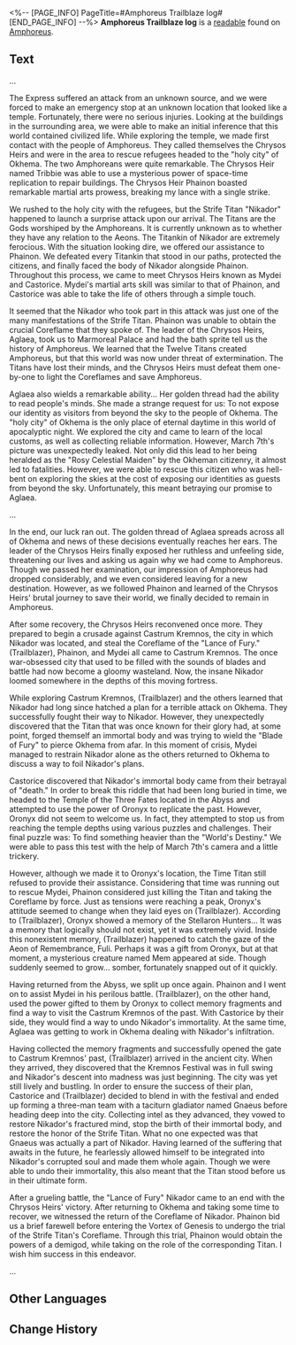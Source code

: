 <%-- [PAGE_INFO]
PageTitle=#Amphoreus Trailblaze log#
[END_PAGE_INFO] --%>
{{Readable Infobox
|id           = 476
|partIds      = 190787
|title        = 
|image        = Item Amphoreus Trailblaze log.png
|world        = Amphoreus
|parts        = 1
|author       = <!--to be added-->
|description  = A journal compiled by Dan Heng in his spare time. It records what he has experienced so far during his time in Amphoreus.
|part1        = (I)
|source1      = {{cx|Source missing}}
|characters   = 
|factions     = 
}}
'''Amphoreus Trailblaze log''' is a [[readable]] found on [[Amphoreus]].
<!--
==Location==
{{Map Embed|<map name>|<marker id>}}
-->
==Text==
...

The Express suffered an attack from an unknown source, and we were forced to make an emergency stop at an unknown location that looked like a temple. Fortunately, there were no serious injuries. Looking at the buildings in the surrounding area, we were able to make an initial inference that this world contained civilized life. While exploring the temple, we made first contact with the people of Amphoreus. They called themselves the Chrysos Heirs and were in the area to rescue refugees headed to the "holy city" of Okhema. The two Amphoreans were quite remarkable. The Chrysos Heir named Tribbie was able to use a mysterious power of space-time replication to repair buildings. The Chrysos Heir Phainon boasted remarkable martial arts prowess, breaking my lance with a single strike.

We rushed to the holy city with the refugees, but the Strife Titan "Nikador" happened to launch a surprise attack upon our arrival. The Titans are the Gods worshiped by the Amphoreans. It is currently unknown as to whether they have any relation to the Aeons. The Titankin of Nikador are extremely ferocious. With the situation looking dire, we offered our assistance to Phainon. We defeated every Titankin that stood in our paths, protected the citizens, and finally faced the body of Nikador alongside Phainon. Throughout this process, we came to meet Chrysos Heirs known as Mydei and Castorice. Mydei's martial arts skill was similar to that of Phainon, and Castorice was able to take the life of others through a simple touch.

It seemed that the Nikador who took part in this attack was just one of the many manifestations of the Strife Titan. Phainon was unable to obtain the crucial Coreflame that they spoke of. The leader of the Chrysos Heirs, Aglaea, took us to Marmoreal Palace and had the bath sprite tell us the history of Amphoreus. We learned that the Twelve Titans created Amphoreus, but that this world was now under threat of extermination. The Titans have lost their minds, and the Chrysos Heirs must defeat them one-by-one to light the Coreflames and save Amphoreus.

Aglaea also wields a remarkable ability... Her golden thread had the ability to read people's minds. She made a strange request for us: To not expose our identity as visitors from beyond the sky to the people of Okhema. The "holy city" of Okhema is the only place of eternal daytime in this world of apocalyptic night. We explored the city and came to learn of the local customs, as well as collecting reliable information. However, March 7th's picture was unexpectedly leaked. Not only did this lead to her being heralded as the "Rosy Celestial Maiden" by the Okheman citizenry, it almost led to fatalities. However, we were able to rescue this citizen who was hell-bent on exploring the skies at the cost of exposing our identities as guests from beyond the sky. Unfortunately, this meant betraying our promise to Aglaea.

...

In the end, our luck ran out. The golden thread of Aglaea spreads across all of Okhema and news of these decisions eventually reaches her ears. The leader of the Chrysos Heirs finally exposed her ruthless and unfeeling side, threatening our lives and asking us again why we had come to Amphoreus. Though we passed her examination, our impression of Amphoreus had dropped considerably, and we even considered leaving for a new destination. However, as we followed Phainon and learned of the Chrysos Heirs' brutal journey to save their world, we finally decided to remain in Amphoreus.

After some recovery, the Chrysos Heirs reconvened once more. They prepared to begin a crusade against Castrum Kremnos, the city in which Nikador was located, and steal the Coreflame of the "Lance of Fury." (Trailblazer), Phainon, and Mydei all came to Castrum Kremnos. The once war-obsessed city that used to be filled with the sounds of blades and battle had now become a gloomy wasteland. Now, the insane Nikador loomed somewhere in the depths of this moving fortress.

While exploring Castrum Kremnos, (Trailblazer) and the others learned that Nikador had long since hatched a plan for a terrible attack on Okhema. They successfully fought their way to Nikador. However, they unexpectedly discovered that the Titan that was once known for their glory had, at some point, forged themself an immortal body and was trying to wield the "Blade of Fury" to pierce Okhema from afar. In this moment of crisis, Mydei managed to restrain Nikador alone as the others returned to Okhema to discuss a way to foil Nikador's plans.

Castorice discovered that Nikador's immortal body came from their betrayal of "death." In order to break this riddle that had been long buried in time, we headed to the Temple of the Three Fates located in the Abyss and attempted to use the power of Oronyx to replicate the past. However, Oronyx did not seem to welcome us. In fact, they attempted to stop us from reaching the temple depths using various puzzles and challenges. Their final puzzle was: To find something heavier than the "World's Destiny." We were able to pass this test with the help of March 7th's camera and a little trickery.

However, although we made it to Oronyx's location, the Time Titan still refused to provide their assistance. Considering that time was running out to rescue Mydei, Phainon considered just killing the Titan and taking the Coreflame by force. Just as tensions were reaching a peak, Oronyx's attitude seemed to change when they laid eyes on (Trailblazer). According to (Trailblazer), Oronyx showed {{MC|f=her|m=him}} a memory of the Stellaron Hunters... It was a memory that logically should not exist, yet it was extremely vivid. Inside this nonexistent memory, (Trailblazer) happened to catch the gaze of the Aeon of Remembrance, Fuli. Perhaps it was a gift from Oronyx, but at that moment, a mysterious creature named Mem appeared at {{MC|f=her|m=his}} side. Though {{MC|f=she|m=he}} suddenly seemed to grow... somber, {{MC|f=she|m=he}} fortunately snapped out of it quickly.

Having returned from the Abyss, we split up once again. Phainon and I went on to assist Mydei in his perilous battle. (Trailblazer), on the other hand, used the power gifted to them by Oronyx to collect memory fragments and find a way to visit the Castrum Kremnos of the past. With Castorice by their side, they would find a way to undo Nikador's immortality. At the same time, Aglaea was getting to work in Okhema dealing with Nikador's infiltration.

Having collected the memory fragments and successfully opened the gate to Castrum Kremnos' past, (Trailblazer) arrived in the ancient city. When they arrived, they discovered that the Kremnos Festival was in full swing and Nikador's descent into madness was just beginning. The city was yet still lively and bustling. In order to ensure the success of their plan, Castorice and (Trailblazer) decided to blend in with the festival and ended up forming a three-man team with a taciturn gladiator named Gnaeus before heading deep into the city. Collecting intel as they advanced, they vowed to restore Nikador's fractured mind, stop the birth of their immortal body, and restore the honor of the Strife Titan. What no one expected was that Gnaeus was actually a part of Nikador. Having learned of the suffering that awaits in the future, he fearlessly allowed himself to be integrated into Nikador's corrupted soul and made them whole again. Though we were able to undo their immortality, this also meant that the Titan stood before us in their ultimate form.

After a grueling battle, the "Lance of Fury" Nikador came to an end with the Chrysos Heirs' victory. After returning to Okhema and taking some time to recover, we witnessed the return of the Coreflame of Nikador. Phainon bid us a brief farewell before entering the Vortex of Genesis to undergo the trial of the Strife Titan's Coreflame. Through this trial, Phainon would obtain the powers of a demigod, while taking on the role of the corresponding Titan. I wish him success in this endeavor.

...

<!--
==Trivia==
* 
-->
==Other Languages==
{{Other Languages
|en   = Amphoreus Trailblaze log
|zhs  = 翁法罗斯开拓日志
|zht  = 翁法羅斯開拓日誌
|ja   = オンパロス開拓日誌
|ko   = 앰포리어스 개척 일지
|es   = Diario trazacaminos de Amphoreus
|fr   = Journal de pionnier d'Amphoreus
|ru   = Журнал освоения Амфореуса
|th   = บันทึกการบุกเบิก Amphoreus
|vi   = Nhật Ký Khai Phá Amphoreus
|de   = Trailblaze-Protokoll von Amphoreus
|id   = Log Perintisan Amphoreus
|pt   = Registro de Desbravamento de Amphoreus
}}

==Change History==
{{Change History|3.0}}